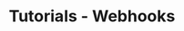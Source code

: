 ---
title: Tutorials - Webhooks
description: A tutorial page for Endpoints in my new Starlight docs site
---